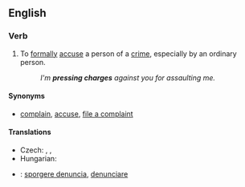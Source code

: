 ==English==

===Verb===
{{head|en|verb|head=to [[press#Verb|press]] [[charge#Noun|charges]]}}

# {{intransitive|legal}} To [[formal]]ly [[accuse]] a person of a [[crime]], especially by an ordinary person.
#: ''I'm '''pressing charges''' against you for assaulting me.''

====Synonyms====
* {{sense|formally accuse of a crime}} [[complain]], [[accuse]], [[file a complaint]]

====Translations====
{{trans-top|to formally accuse a person of a crime}}
* Czech: {{t|cs|vznést obvinění}}, {{t|cs|podat žalobu}}, {{t|cs|zahájit soudní řízení}}
* Hungarian: {{t|hu|feljelent valakit}}
{{trans-mid}}
{{trans-bottom}}

{{checktrans-top}}
* {{ttbc|it}}: [[sporgere denuncia]], [[denunciare]]
{{trans-bottom}}